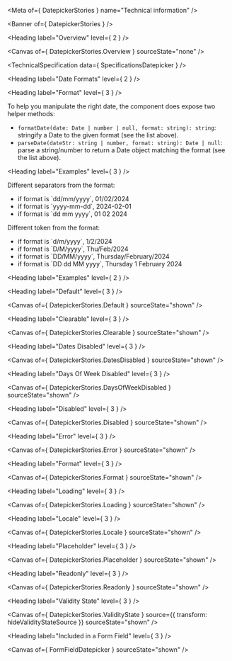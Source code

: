 
<Meta of={ DatepickerStories } name="Technical information" />

<Banner of={ DatepickerStories } />

<Heading label="Overview" level={ 2 } />

<Canvas of={ DatepickerStories.Overview } sourceState="none" />

<TechnicalSpecification data={ SpecificationsDatepicker } />

<Heading label="Date Formats" level={ 2 } />

<Heading label="Format" level={ 3 } />

<DatepickerFormatsTable />

To help you manipulate the right date, the component does expose two helper methods:
- `formatDate(date: Date | number | null, format: string): string`: stringify a Date to the given format (see the list above).
- `parseDate(dateStr: string | number, format: string): Date | null`: parse a string/number to return a Date object matching the format (see the list above).

<Heading label="Examples" level={ 3 } />

Different separators from the format:
<ul>
  <li>if format is `dd/mm/yyyy`, 01/02/2024</li>
  <li>if format is `yyyy-mm-dd`, 2024-02-01</li>
  <li>if format is `dd mm yyyy`, 01 02 2024</li>
</ul>

Different token from the format:
<ul>
  <li>if format is `d/m/yyyy`, 1/2/2024</li>
  <li>if format is `D/M/yyyy`, Thu/Feb/2024</li>
  <li>if format is `DD/MM/yyyy`, Thursday/February/2024</li>
  <li>if format is `DD dd MM yyyy`, Thursday 1 February 2024</li>
</ul>

<Heading label="Examples" level={ 2 } />

<Heading label="Default" level={ 3 } />

<Canvas of={ DatepickerStories.Default } sourceState="shown" />

<Heading label="Clearable" level={ 3 } />

<Canvas of={ DatepickerStories.Clearable } sourceState="shown" />

<Heading label="Dates Disabled" level={ 3 } />

<Canvas of={ DatepickerStories.DatesDisabled } sourceState="shown" />

<Heading label="Days Of Week Disabled" level={ 3 } />

<Canvas of={ DatepickerStories.DaysOfWeekDisabled } sourceState="shown" />

<Heading label="Disabled" level={ 3 } />

<Canvas of={ DatepickerStories.Disabled } sourceState="shown" />

<Heading label="Error" level={ 3 } />

<Canvas of={ DatepickerStories.Error } sourceState="shown" />

<Heading label="Format" level={ 3 } />

<Canvas of={ DatepickerStories.Format } sourceState="shown" />

<Heading label="Loading" level={ 3 } />

<Canvas of={ DatepickerStories.Loading } sourceState="shown" />

<Heading label="Locale" level={ 3 } />

<Canvas of={ DatepickerStories.Locale } sourceState="shown" />

<Heading label="Placeholder" level={ 3 } />

<Canvas of={ DatepickerStories.Placeholder } sourceState="shown" />

<Heading label="Readonly" level={ 3 } />

<Canvas of={ DatepickerStories.Readonly } sourceState="shown" />

<Heading label="Validity State" level={ 3 } />

<Canvas of={ DatepickerStories.ValidityState } source={{ transform: hideValidityStateSource }} sourceState="shown" />

<Heading label="Included in a Form Field" level={ 3 } />

<Canvas of={ FormFieldDatepicker } sourceState="shown" />
